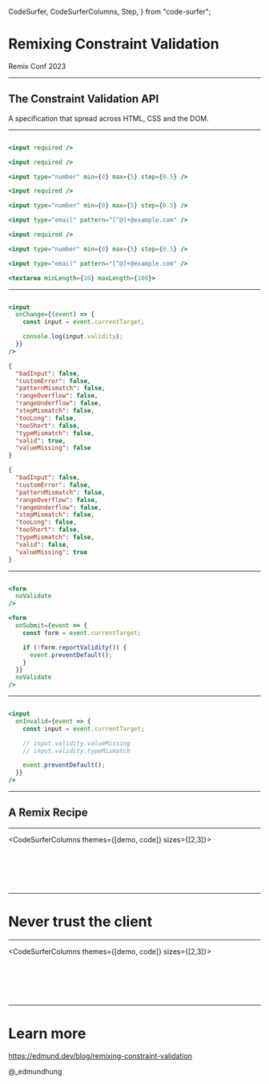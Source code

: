   CodeSurfer,
  CodeSurferColumns,
  Step,
} from "code-surfer";


<Centered>

# Remixing Constraint Validation

Remix Conf 2023

</Centered>

---

<Centered>

## The Constraint Validation API

A specification that spread across HTML, CSS and the DOM.

</Centered>

---

<CodeSurfer theme={code}>

```jsx title="Validation Attributes"


```

```jsx title="Validation Attributes"
<input required />
```

```jsx title="Validation Attributes"
<input required />

<input type="number" min={0} max={5} step={0.5} />
```

```jsx title="Validation Attributes"
<input required />

<input type="number" min={0} max={5} step={0.5} />

<input type="email" pattern="[^@]+@example.com" />
```

```jsx title="Validation Attributes"
<input required />

<input type="number" min={0} max={5} step={0.5} />

<input type="email" pattern="[^@]+@example.com" />

<textarea minLength={10} maxLength={100}>
```

</CodeSurfer>

---

<CodeSurfer theme={code}>

```jsx title="ValidityState"


```

```jsx title="ValidityState"
<input
  onChange={(event) => {
    const input = event.currentTarget;

    console.log(input.validity);
  }}
/>
```

```json title="ValidityState"
{
  "badInput": false,
  "customError": false,
  "patternMismatch": false,
  "rangeOverflow": false,
  "rangeUnderflow": false,
  "stepMismatch": false,
  "tooLong": false,
  "tooShort": false,
  "typeMismatch": false,
  "valid": true,
  "valueMissing": false
}
```

```json title="ValidityState" subtitle="When a required input is empty"
{
  "badInput": false,
  "customError": false,
  "patternMismatch": false,
  "rangeOverflow": false,
  "rangeUnderflow": false,
  "stepMismatch": false,
  "tooLong": false,
  "tooShort": false,
  "typeMismatch": false,
  "valid": false,
  "valueMissing": true
}
```

</CodeSurfer>

---

<CodeSurfer theme={code}>

```jsx title="noValidate"


```

```jsx title="noValidate"
<form
  noValidate
/>
```

```jsx title="noValidate"
<form
  onSubmit={event => {
    const form = event.currentTarget;

    if (!form.reportValidity()) {
      event.preventDefault();
    }
  }}
  noValidate
/>
```

</CodeSurfer>

---

<CodeSurfer theme={code}>

```jsx title="The invalid event"


```

```jsx title="The invalid event"
<input
  onInvalid={event => {
    const input = event.currentTarget;

    // input.validity.valueMissing
    // input.validity.typeMismatch

    event.preventDefault();
  }}
/>
```

</CodeSurfer>

---

<Centered>

## A Remix Recipe

</Centered>

---

<CodeSurferColumns themes={[demo, code]} sizes={[2,3]}>

<Step>

<Example src="./examples/basic" />

```jsx file=./01.BaseExample.jsx
```

</Step>

<Step subtitle="Prepare a state that manages error message of each field">

<Example src="./examples/error" />

```jsx file=./02.Preparation.jsx
```

</Step>

<Step subtitle="Capturing validation message with the invalid event">

<Example src="./examples/invalid-event" />

```jsx file=./03.ReportingErrors.jsx
```

</Step>

<Step subtitle="Ensuring messages are reset before reporting new errors">

<Example src="./examples/novalidate" />

```jsx file=./04.EnhancingValidation.jsx
```

</Step>

<Step subtitle="Customizing messages with the validity state">

<Example src="./examples/validitystate" />

```jsx file=./05.CustomizeMessages.jsx
```

</Step>

<Step subtitle="Processing the form data on action">

<Example src="./examples/nojs" />

```jsx file=./06.Action.jsx
```

</Step>

</CodeSurferColumns>

---

<Centered>

# Never trust the client

</Centered>

---

<CodeSurferColumns themes={[demo, code]} sizes={[2,3]}>

<Step>

<Example src="./examples/nojs" />

```jsx 49:69 file=./06.Action.jsx
```

</Step>

<Step subtitle="Extract schema">

<Example src="./examples/nojs" />

```jsx 68,77 file=./07.ExtractSchema.jsx
```
</Step>

<Step subtitle="Extract schema">

<Example src="./examples/nojs" />

```diff 5:15
```
</Step>

<Step subtitle="The secret sauce">

<Example src="./examples/nojs" />

```jsx 1 file=./08.SecretSauce.jsx
```

</Step>

<Step subtitle="Parse formdata with the schema">

<Example src="./examples/nojs" />

```diff 31:43
```

</Step>

<Step subtitle="Ensure client errors are synced with server">

<Example src="./examples/nojs" />

```jsx file=./09.SyncState.jsx
```

</Step>

</CodeSurferColumns>

---

<Centered>

# Learn more

https://edmund.dev/blog/remixing-constraint-validation

@_edmundhung

</Centered>